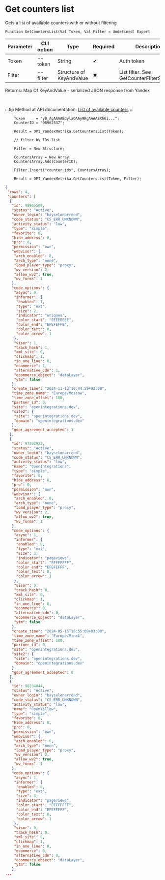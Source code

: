 ﻿---
sidebar_position: 6
---


# Get counters list
 Gets a list of available counters with or without filtering



`Function GetCountersList(Val Token, Val Filter = Undefined) Export`

  | Parameter | CLI option | Type | Required | Description |
  |-|-|-|-|-|
  | Token | --token | String | &#x2714; | Auth token |
  | Filter | --filter | Structure of KeyAndValue | &#x2716; | List filter. See GetCounterFilterStructure |

  
  Returns:  Map Of KeyAndValue - serialized JSON response from Yandex

<br/>

:::tip
Method at API documentation: [List of available counters](https://yandex.ru/dev/metrika/en/management/openapi/counter/counters)
:::
<br/>


```bsl title="1C:Enterprise/OneScript code example"
    Token     = "y0_AgAAAABdylaOAAy9KgAAAAEXh6i...";
    CounterID = "98962337";

    Result = OPI_YandexMetrika.GetCountersList(Token);

    // filter by IDs list

    Filter = New Structure;

    CountersArray = New Array;
    CountersArray.Add(CounterID);

    Filter.Insert("counter_ids", CountersArray);

    Result = OPI_YandexMetrika.GetCountersList(Token, Filter);
```
 



```json title="Result"
{
 "rows": 4,
 "counters": [
  {
   "id": 98905589,
   "status": "Active",
   "owner_login": "bayselonarrend",
   "code_status": "CS_ERR_UNKNOWN",
   "activity_status": "low",
   "type": "simple",
   "favorite": 0,
   "hide_address": 0,
   "pro": 0,
   "permission": "own",
   "webvisor": {
    "arch_enabled": 0,
    "arch_type": "none",
    "load_player_type": "proxy",
    "wv_version": 2,
    "allow_wv2": true,
    "wv_forms": 1
   },
   "code_options": {
    "async": 0,
    "informer": {
     "enabled": 1,
     "type": "ext",
     "size": 2,
     "indicator": "uniques",
     "color_start": "EEEEEEEE",
     "color_end": "EFEFEFFE",
     "color_text": 0,
     "color_arrow": 1
    },
    "visor": 1,
    "track_hash": 1,
    "xml_site": 0,
    "clickmap": 1,
    "in_one_line": 0,
    "ecommerce": 1,
    "alternative_cdn": 1,
    "ecommerce_object": "dataLayer",
    "ytm": false
   },
   "create_time": "2024-11-13T10:44:59+03:00",
   "time_zone_name": "Europe/Moscow",
   "time_zone_offset": 180,
   "partner_id": 0,
   "site": "openintegrations.dev",
   "site2": {
    "site": "openintegrations.dev",
    "domain": "openintegrations.dev"
   },
   "gdpr_agreement_accepted": 1
  },
  {
   "id": 97292922,
   "status": "Active",
   "owner_login": "bayselonarrend",
   "code_status": "CS_ERR_UNKNOWN",
   "activity_status": "low",
   "name": "OpenIntegrations",
   "type": "simple",
   "favorite": 0,
   "hide_address": 0,
   "pro": 0,
   "permission": "own",
   "webvisor": {
    "arch_enabled": 0,
    "arch_type": "none",
    "load_player_type": "proxy",
    "wv_version": 2,
    "allow_wv2": true,
    "wv_forms": 1
   },
   "code_options": {
    "async": 1,
    "informer": {
     "enabled": 0,
     "type": "ext",
     "size": 3,
     "indicator": "pageviews",
     "color_start": "FFFFFFFF",
     "color_end": "EFEFEFFF",
     "color_text": 0,
     "color_arrow": 1
    },
    "visor": 0,
    "track_hash": 0,
    "xml_site": 0,
    "clickmap": 1,
    "in_one_line": 0,
    "ecommerce": 0,
    "alternative_cdn": 0,
    "ecommerce_object": "dataLayer",
    "ytm": false
   },
   "create_time": "2024-05-15T16:55:09+03:00",
   "time_zone_name": "Europe/Minsk",
   "time_zone_offset": 180,
   "partner_id": 0,
   "site": "openintegrations.dev",
   "site2": {
    "site": "openintegrations.dev",
    "domain": "openintegrations.dev"
   },
   "gdpr_agreement_accepted": 0
  },
  {
   "id": 98234044,
   "status": "Active",
   "owner_login": "bayselonarrend",
   "code_status": "CS_ERR_UNKNOWN",
   "activity_status": "low",
   "name": "OpenYellow",
   "type": "simple",
   "favorite": 0,
   "hide_address": 0,
   "pro": 0,
   "permission": "own",
   "webvisor": {
    "arch_enabled": 0,
    "arch_type": "none",
    "load_player_type": "proxy",
    "wv_version": 2,
    "allow_wv2": true,
    "wv_forms": 1
   },
   "code_options": {
    "async": 1,
    "informer": {
     "enabled": 0,
     "type": "ext",
     "size": 3,
     "indicator": "pageviews",
     "color_start": "FFFFFFFF",
     "color_end": "EFEFEFFF",
     "color_text": 0,
     "color_arrow": 1
    },
    "visor": 0,
    "track_hash": 0,
    "xml_site": 0,
    "clickmap": 1,
    "in_one_line": 0,
    "ecommerce": 0,
    "alternative_cdn": 0,
    "ecommerce_object": "dataLayer",
    "ytm": false
   },
...
```
